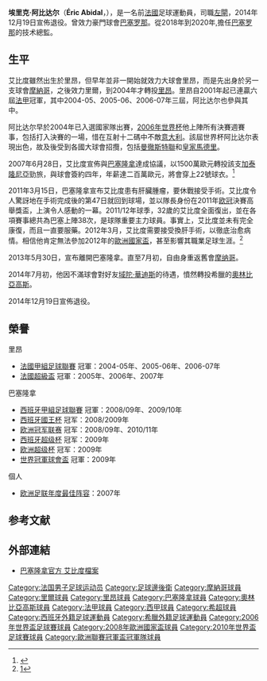 {{noteTA
|G1=uefa
|G2=Football
|T=zh-hans:埃里克·阿比达尔;zh-hk:艾力·艾比度;zh-tw:艾瑞克·阿比達;
|1=zh-hans:埃里克·阿比达尔;zh-hk:艾力·艾比度;zh-tw:艾瑞克·阿比達;
|2=zh-hans:阿比达尔;zh-hk:艾比度;zh-tw:阿比達;
|3=zh-hans:维克托·巴尔德斯;zh-hk:域陀·華迪斯;zh-tw:維克托·巴爾德斯;
}}
{{Infobox football biography
| name = 埃里克·阿比达尔<br />''Éric Abidal''
| image = Éric Abidal - 001.jpg
| fullname = Éric Sylvain Abidal<ref>{{cite web|url=http://www.fifa.com/mm/document/tournament/competition/01/22/85/78/fwc_2010_squadlists.pdf|title=FIFA World Cup South Africa 2010 – List of players|publisher=FIFA.com|accessdate=16 June 2010|format=PDF|archive-date=2016-03-04|archive-url=https://web.archive.org/web/20160304042820/http://www.fifa.com/mm/document/tournament/competition/01/22/85/78/fwc_2010_squadlists.pdf|dead-url=no}}</ref>
| birth_date = {{birth date and age|1979|9|11|df=y}}
| birth_place = {{FRA}}[[里昂|里昂]]
| height = {{convert|1.86|m|abbr=on}}
| nickname = 
| position = [[左閘|左閘]]
| currentclub = 
| clubnumber = 
| youthyears1 = | youthclubs1 = {{tsl|en|AS Lyon Duchère|里昂·杜谢尔|里昂·杜谢尔}}
| years1 = 1999–2000 | clubs1 = {{tsl|en|AS Lyon Duchère|里昂·杜谢尔|里昂·杜谢尔}} | caps1 = | goals1 =  
| years2 = 2000–2001 | clubs2 = [[摩納哥體育會足球會|摩納哥B隊]] | caps2 = 8 | goals2 = 0
| years3 = 2000–2002 | clubs3 = [[摩納哥體育會足球會|摩納哥]] | caps3 = 22 | goals3 = 0
| years4 = 2002–2004 | clubs4 = [[里爾奧林匹克體育會|里爾]] | caps4 = 62 | goals4 = 0
| years5 = 2004–2007 | clubs5 = [[奥林匹克里昂|里昂]] | caps5 = 76 | goals5 = 0
| years6 = 2007–2013 | clubs6 = [[巴塞罗那足球俱乐部|巴塞罗那]] | caps6 = 125 | goals6 = 2
| years7 = 2013–2014 | clubs7 = [[摩納哥體育會足球會|摩納哥]] | caps7 = 26 | goals7 = 0
| years8 = 2014 | clubs8 = [[奥林匹亚科斯足球俱乐部|奥林匹亚科斯]] | caps8 = 9 | goals8 = 0
| totalcaps = 328 | totalgoals = 2
| nationalyears1 = 2004–2013 | nationalteam1 = [[法國國家足球隊|法國]] | nationalcaps1 = 67 | nationalgoals1 = 0
| pcupdate = 2014年12月19日
| ntupdate = 2014年12月19日
}}
'''埃里克·阿比达尔'''（'''Éric Abidal'''，{{bd|1979年|7月11日|catidx=Abidal, Eric}}），是一名前[[法國|法國]]足球運動員，司職[[左閘|左閘]]，2014年12月19日宣佈退役。曾效力豪門球會[[巴塞罗那足球俱乐部|巴塞罗那]]。從2018年到2020年,擔任[[巴塞罗那足球俱乐部|巴塞罗那]]的技术總監。

==生平==
艾比度雖然出生於里昂，但早年並非一開始就效力大球會里昂，而是先出身於另一支球會[[摩納哥足球俱樂部|摩納哥]]，之後效力里爾，到2004年才轉投[[里昂足球俱樂部|里昂]]。里昂自2001年起已連贏六屆[[法甲|法甲]]冠軍，其中2004-05、2005-06、2006-07年三屆，阿比达尔也參與其中。

阿比达尔早於2004年已入選國家隊出賽，[[2006年世界杯|2006年世界杯]]他上陣所有決賽週賽事，包括打入決賽的一場，惜在互射十二碼中不敵[[意大利國家足球隊|意大利]]。該屆世界杯阿比达尔表現出色，故及後受到各國大球會招攬，包括[[曼徹斯特聯|曼徹斯特聯]]和[[皇家马德里足球俱乐部|皇家馬德里]]。

2007年6月28日，艾比度宣佈與[[巴塞隆拿足球會|巴塞隆拿]]達成協議，以1500萬歐元轉投該支[[加泰罗尼亚|加泰隆尼亞]]勁旅，與球會簽約四年，年薪達二百萬歐元，將會穿上22號球衣。<ref>{{Cite web |url=http://hk.sports.yahoo.com/070629/65/2akb8.html |title=巴塞隆拿買艾比度穩後防 |accessdate=2007-06-30 |archive-date=2007-10-04 |archive-url=https://web.archive.org/web/20071004100310/http://hk.sports.yahoo.com/070629/65/2akb8.html |dead-url=no }}</ref>

2011年3月15日，巴塞隆拿宣布艾比度患有肝臟腫瘤，要休戰接受手術。艾比度令人驚訝地在手術完成後的第47日就回到球場，並以隊長身份在2011年[[欧冠|欧冠]]決賽高舉獎盃，上演令人感動的一幕。2011/12年球季，32歲的艾比度全面復出，並在各項賽事總共為巴塞上陣38次，是球隊重要主力球員。事實上，艾比度並未有完全康復，而且一直要服藥。2012年3月，艾比度需要接受換肝手術，以徹底治愈病情。相信他肯定無法參加2012年的[[歐洲國家盃|歐洲國家盃]]，甚至影響其職業足球生涯。<ref>[http://www.singpao.com/cbty/bj/201203/t20120316_340752.html]{{dead link|date=2017年12月 |bot=InternetArchiveBot |fix-attempted=yes }}</ref>

2013年5月30日，宣布離開巴塞隆拿。直至7月初，自由身重返舊會[[摩纳哥足球俱乐部|摩纳哥]]。

2014年7月初，他因不滿球會對好友[[域陀·華迪斯|域陀·華迪斯]]的待遇，憤然轉投希臘的[[奧林比亞高斯|奧林比亞高斯]]。

2014年12月19日宣佈退役。

== 榮譽 ==
;里昂
*[[法国足球甲级联赛|法國甲組足球聯賽]] 冠軍：2004-05年、2005-06年、2006-07年
*[[法國超級盃|法國超級盃]] 冠軍：2005年、2006年、2007年

;巴塞隆拿
* [[西班牙甲組足球聯賽|西班牙甲組足球聯賽]] 冠軍：2008/09年、2009/10年
* [[西班牙國王杯|西班牙國王杯]] 冠军：2008/2009年
* [[欧洲冠军联赛|欧洲冠军联赛]] 冠军：2008/09年、2010/11年
* [[西班牙超级杯|西班牙超级杯]] 冠军：2009年
* [[欧洲超级杯|欧洲超级杯]] 冠军：2009年
* [[2009年世界冠軍球會盃|世界冠軍球會盃]] 冠軍：2009年

;個人
*[[欧洲足联年度最佳阵容|欧洲足联年度最佳阵容]]：2007年

==参考文献==
<div class="references-small">
<references />
</div>

==外部連結==
* [http://www.fcbarcelona.cat/web/english/futbol/temporada_09-10/plantilla/jugadors/abidal.html 巴塞隆拿官方 艾比度檔案] {{Wayback|url=http://www.fcbarcelona.cat/web/english/futbol/temporada_09-10/plantilla/jugadors/abidal.html |date=20110910222754 }}


{{2006年世界杯足球赛法国参赛名单}}
{{2008年欧洲足球锦标赛法国参赛名单}}
{{2010年世界杯足球赛法国参赛名单}}

{{DEFAULTSORT:Abidal, Eric}}
[[Category:法国男子足球运动员|Category:法国男子足球运动员]]
[[Category:足球邊後衛|Category:足球邊後衛]]
[[Category:摩納哥球員|Category:摩納哥球員]]
[[Category:里爾球員|Category:里爾球員]]
[[Category:里昂球員|Category:里昂球員]]
[[Category:巴塞隆拿球員|Category:巴塞隆拿球員]]
[[Category:奧林比亞高斯球員|Category:奧林比亞高斯球員]]
[[Category:法甲球員|Category:法甲球員]]
[[Category:西甲球員|Category:西甲球員]]
[[Category:希超球員|Category:希超球員]]
[[Category:西班牙外籍足球運動員|Category:西班牙外籍足球運動員]]
[[Category:希臘外籍足球運動員|Category:希臘外籍足球運動員]]
[[Category:2006年世界盃足球賽球員|Category:2006年世界盃足球賽球員]]
[[Category:2008年歐洲國家盃球員|Category:2008年歐洲國家盃球員]]
[[Category:2010年世界盃足球賽球員|Category:2010年世界盃足球賽球員]]
[[Category:歐洲聯賽冠軍盃冠軍隊球員|Category:歐洲聯賽冠軍盃冠軍隊球員]]